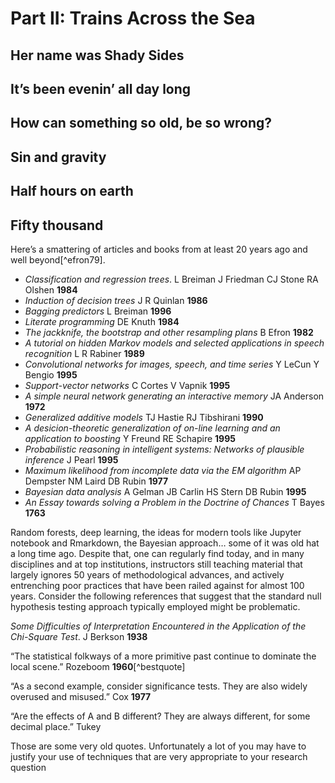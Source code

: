 # Part II: Trains Across the Sea

## Her name was Shady Sides

## It's been evenin' all day long

## How can something so old, be so wrong?

## Sin and gravity

## Half hours on earth

## Fifty thousand


Here's a smattering of articles and books from at least 20 years ago and well beyond[^efron79].

- *Classification and regression trees*. L Breiman J Friedman CJ Stone RA Olshen  **1984**
- *Induction of decision trees* J R Quinlan **1986**
- *Bagging predictors* L Breiman  **1996**
- *Literate programming* DE Knuth  **1984**
- *The jackknife, the bootstrap and other resampling plans* B Efron **1982**
- *A tutorial on hidden Markov models and selected applications in speech recognition* L R Rabiner  **1989**
- *Convolutional networks for images, speech, and time series* Y LeCun Y Bengio **1995**
- *Support-vector networks* C Cortes V Vapnik  **1995**
- *A simple neural network generating an interactive memory* JA Anderson **1972**
- *Generalized additive models* TJ Hastie RJ Tibshirani **1990**
- *A desicion-theoretic generalization of on-line learning and an application to boosting* Y Freund RE Schapire **1995**
- *Probabilistic reasoning in intelligent systems: Networks of plausible inference* J Pearl **1995**
- *Maximum likelihood from incomplete data via the EM algorithm*  AP Dempster NM Laird DB Rubin **1977**
- *Bayesian data analysis*  A Gelman JB Carlin HS Stern DB Rubin **1995**
- *An Essay towards solving a Problem in the Doctrine of Chances* T Bayes **1763**

Random forests, deep learning, the ideas for modern tools like Jupyter notebook and Rmarkdown, the Bayesian approach... some of it was old hat a long time ago.  Despite that, one can regularly find today, and in many disciplines and at top institutions, instructors still teaching material that largely ignores 50 years of methodological advances, and actively entrenching poor practices that have been railed against for almost 100 years.  Consider the following references that suggest that the standard null hypothesis testing approach typically employed might be problematic.

*Some Difficulties of Interpretation Encountered in the Application of the Chi-Square Test*. J Berkson **1938**

"The statistical folkways of a more primitive past continue to dominate the local scene." Rozeboom **1960**[^bestquote]

"As a second example, consider significance tests. They are also widely overused and misused." Cox **1977**

"Are the effects of A and B different? They are always different, for some decimal place." Tukey

Those are some very old quotes.  Unfortunately a lot of you may have to justify your use of techniques that are very appropriate to your research question